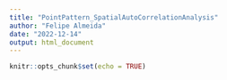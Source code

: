 ```yaml
---
title: "PointPattern_SpatialAutoCorrelationAnalysis"
author: "Felipe Almeida"
date: "2022-12-14"
output: html_document
---
```


```r
knitr::opts_chunk$set(echo = TRUE)
```


